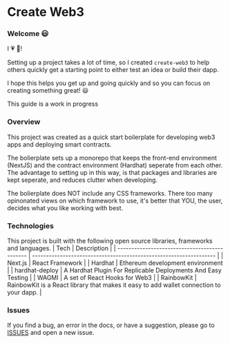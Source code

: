 
# Create Web3

### Welcome 😃

I 💗 🧱!

Setting up a project takes a lot of time, so I created `create-web3` to help others quickly get a starting point to either test an idea or build their dapp.

I hope this helps you get up and going quickly and so you can focus on creating something great! 😃

This guide is a work in progress

### Overview

This project was created as a quick start boilerplate for developing web3 apps and deploying smart contracts.

The bolierplate sets up a monorepo that keeps the front-end environment (NextJS) and the contract environment (Hardhat) seperate from each other.
The advantage to setting up in this way, is that packages and libraries are kept seperate, and reduces clutter when developing.

The bolierplate does NOT include any CSS frameworks. There too many opinonated views on which framework to use, it's better that YOU, the user, decides what you like working with best.

### Technologies

This project is built with the following open source libraries, frameworks and languages.
| Tech | Description |
| --------------------------------------------- | ------------------------------------------------------------------ |
| <OpenUrl url="https://nextjs.org/">Next.js</OpenUrl> | React Framework |
| <OpenUrl url="https://hardhat.org/">Hardhat</OpenUrl> | Ethereum development environment |
| <OpenUrl url="https://www.npmjs.com/package/hardhat-deploy">hardhat-deploy</OpenUrl> | A Hardhat Plugin For Replicable Deployments And Easy Testing |
| <OpenUrl url="https://wagmi.sh/">WAGMI</OpenUrl> | A set of React Hooks for Web3 |
| <OpenUrl url="https://www.rainbowkit.com/docs/introduction">RainbowKit</OpenUrl> | RainbowKit is a React library that makes it easy to add wallet connection to your dapp. |

### Issues

If you find a bug, an error in the docs, or have a suggestion, please go to [ISSUES](https://github.com/e-roy/create-web3/issues) and open a new issue.
